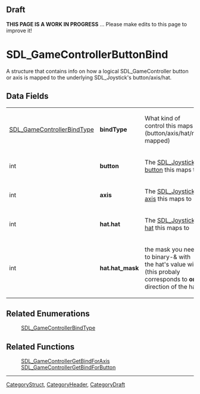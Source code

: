 == Draft ==

'''THIS PAGE IS A WORK IN PROGRESS''' ... Please make edits to this page to improve it!


<!-- #*^*^*^*^*See https://wiki.libsdl.org/SGStructures for details on editing this page*^*^*^*^* -->


= SDL_GameControllerButtonBind =
A structure that contains info on how a logical SDL_GameController button or axis is mapped to the underlying SDL_Joystick's button/axis/hat.




== Data Fields ==
{|
|[[SDL_GameControllerBindType]]
|'''bindType'''
|What kind of control this maps to (button/axis/hat/not mapped)
|-
|int
|'''button'''
|The [[SDL_JoystickGetButton|SDL_Joystick button]] this maps to
|-
|int
|'''axis'''
|The [[SDL_JoystickGetAxis|SDL_Joystick axis]] this maps to
|-
|int
|'''hat.hat'''
|The [[SDL_JoystickGetHat|SDL_Joystick hat]] this maps to
|-
|int
|'''hat.hat_mask'''
|the mask you need to binary-& with the hat's value with (this probaly corresponds to '''one''' direction of the hat)
|}


== Related Enumerations ==
:[[SDL_GameControllerBindType]]

== Related Functions ==
:[[SDL_GameControllerGetBindForAxis]]
:[[SDL_GameControllerGetBindForButton]]

----
[[CategoryStruct]], [[CategoryHeader]], [[CategoryDraft]]
<!-- #See the Style Guide for instructions on editing the footer. -->
